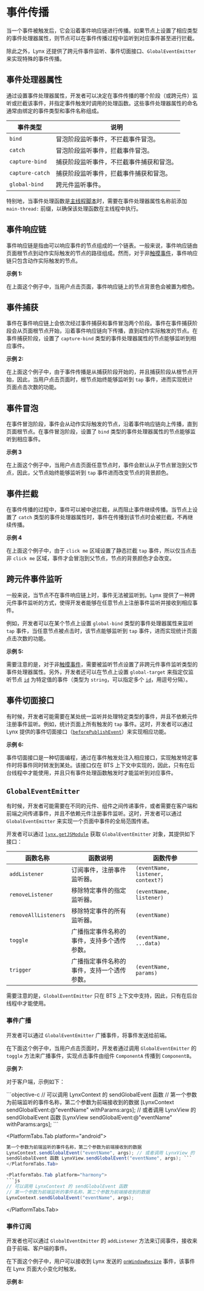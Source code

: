 
# 事件传播

当一个事件被触发后，它会沿着事件响应链进行传播。如果节点上设置了相应类型的事件处理器属性，则节点可以在事件传播过程中监听到对应事件甚至进行拦截。

除此之外，Lynx 还提供了跨元件事件监听、事件切面接口、`GlobalEventEmitter` 来实现特殊的事件传播。

## 事件处理器属性

通过设置事件处理器属性，开发者可以决定在事件传播的哪个阶段（或跨元件）监听或拦截该事件，并指定事件触发时调用的处理函数。这些事件处理器属性的命名通常由绑定的事件类型和事件名称组成。

| 事件类型        | 说明                                     |
| --------------- | ---------------------------------------- |
| `bind`          | 冒泡阶段监听事件，不拦截事件冒泡。       |
| `catch`         | 冒泡阶段监听事件，拦截事件冒泡。         |
| `capture-bind`  | 捕获阶段监听事件，不拦截事件捕获和冒泡。 |
| `capture-catch` | 捕获阶段监听事件，拦截事件捕获和冒泡。   |
| `global-bind`   | 跨元件监听事件。                         |

特别地，当事件处理函数是[主线程脚本](../../../react/main-thread-script.mdx)时，需要在事件处理器属性名称前添加 `main-thread:` 前缀，以确保该处理函数在主线程中执行。

## 事件响应链

事件响应链是指由可以响应事件的节点组成的一个链表。一般来说，事件响应链由页面根节点到动作实际触发的节点的路径组成。然而，对于非[触摸事件](../../../api/lynx-api/event/touch-event.mdx)，事件响应链只包含动作实际触发的节点。

**示例 1:**

<Go
  example="event"
  defaultFile="src/event_chain/index.tsx"
  defaultEntryFile="dist/event_chain.lynx.bundle"
  img="https://lf-lynx.tiktok-cdns.com/obj/lynx-artifacts-oss-sg/lynx-website/assets/doc/event/event_chain.gif"
  highlight="{50,65,78,95,108}"
  entry="src/event_chain"
/>

在上面这个例子中，当用户点击页面，事件响应链上的节点背景色会被置为橙色。

## 事件捕获

事件在事件响应链上会依次经过事件捕获和事件冒泡两个阶段。事件在事件捕获阶段会从页面根节点开始，沿着事件响应链向下传播，直到动作实际触发的节点。在事件捕获阶段，设置了 `capture-bind` 类型的事件处理器属性的节点能够监听到相应事件。

**示例 2:**

<Go
  example="event"
  defaultFile="src/event_capture/index.tsx"
  defaultEntryFile="dist/event_capture.lynx.bundle"
  img="https://lf-lynx.tiktok-cdns.com/obj/lynx-artifacts-oss-sg/lynx-website/assets/doc/event/event_capture.gif"
  highlight="{7-9,14}"
  entry="src/event_capture"
/>

在上面这个例子中，由于事件传播是从捕获阶段开始的，并且捕获阶段从根节点开始，因此，当用户点击页面时，根节点始终能够监听到 `tap` 事件，进而实现统计页面点击次数的功能。

## 事件冒泡

在事件冒泡阶段，事件会从动作实际触发的节点，沿着事件响应链向上传播，直到页面根节点。在事件冒泡阶段，设置了 `bind` 类型的事件处理器属性的节点能够监听到相应事件。

**示例 3**

<Go
  example="event"
  defaultFile="src/event_bubble/index.tsx"
  defaultEntryFile="dist/event_bubble.lynx.bundle"
  img="https://lf-lynx.tiktok-cdns.com/obj/lynx-artifacts-oss-sg/lynx-website/assets/doc/event/event_bubble.gif"
  highlight="{7-12,23}"
  entry="src/event_bubble"
/>

在上面这个例子中，当用户点击页面任意节点时，事件会默认从子节点冒泡到父节点，因此，父节点始终能够监听到 `tap` 事件进而改变节点的背景颜色。

## 事件拦截

在事件传播的过程中，事件可以被中途拦截，从而阻止事件继续传播。当节点上设置了 `catch` 类型的事件处理器属性时，事件在传播到该节点时会被拦截，不再继续传播。

**示例 4**

<Go
  example="event"
  defaultFile="src/event_static_catch/index.tsx"
  defaultEntryFile="dist/event_static_catch.lynx.bundle"
  img="https://lf-lynx.tiktok-cdns.com/obj/lynx-artifacts-oss-sg/lynx-website/assets/doc/event/event_static_catch.gif"
  highlight="{7-12,23,34}"
  entry="src/event_static_catch"
/>

在上面这个例子中，由于 `click me` 区域设置了静态拦截 `tap` 事件，所以仅当点击非 `click me` 区域，事件才会冒泡到父节点，节点的背景颜色才会改变。

## 跨元件事件监听

一般来说，当节点不在事件响应链上时，事件无法被监听到。Lynx 提供了一种跨元件事件监听的方式，使得开发者能够在任意节点上注册事件监听并接收到相应事件。

例如，开发者可以在某个节点上设置 `global-bind` 类型的事件处理器属性来监听 `tap` 事件，当任意节点被点击时，该节点能够监听到 `tap` 事件，进而实现统计页面点击次数的功能。

**示例 5:**

<Go
  example="event"
  defaultFile="src/event_global_bind/index.tsx"
  defaultEntryFile="dist/event_global_bind.lynx.bundle"
  img="https://lf-lynx.tiktok-cdns.com/obj/lynx-artifacts-oss-sg/lynx-website/assets/doc/event/event_global_bind.gif"
  highlight="{8-10,12-14,19-20,47-48}"
  entry="src/event_global_bind"
/>

需要注意的是，对于非[触摸事件](../../../api/lynx-api/event/touch-event.mdx)，需要被监听节点设置了非跨元件事件监听类型的事件处理器属性。另外，开发者还可以在节点上设置 `global-target` 来指定仅监听节点 [`id`](../../../api/elements/built-in/view.mdx#id) 为特定值的事件（类型为 `string`，可以指定多个 [`id`](../../../api/elements/built-in/view.mdx#id)，用逗号分隔）。

## 事件切面接口

有时候，开发者可能需要在某处统一监听并处理特定类型的事件，并且不依赖元件注册事件监听。例如，统计页面上所有触发的 `tap` 事件。这时，开发者可以通过 Lynx 提供的事件切面接口（[`beforePublishEvent`](../../../api/lynx-api/lynx/lynx-before-publish-event.mdx)）来实现相应功能。

**示例 6:**

<Go
  example="event"
  defaultFile="src/event_aop/index.tsx"
  defaultEntryFile="dist/event_aop.lynx.bundle"
  img="https://lf-lynx.tiktok-cdns.com/obj/lynx-artifacts-oss-sg/lynx-website/assets/doc/event/event_aop.gif"
  highlight="{7-12,65}"
  entry="src/event_aop"
/>

事件切面接口是一种切面编程，通过在事件触发处注入相应接口，实现触发特定事件时将事件同时转发到某处。该接口仅在 BTS 上下文中实现的，因此，只有在后台线程中才能使用，并且只有事件处理函数触发时才能监听到对应事件。

## `GlobalEventEmitter`

有时候，开发者可能需要在不同的元件、组件之间传递事件，或者需要在客户端和前端之间传递事件，并且不依赖元件注册事件监听。这时，开发者可以通过 `GlobalEventEmitter` 来实现一个页面中事件的全局范围传递。

开发者可以通过 [`lynx.getJSModule`](../../../api/lynx-api/lynx/lynx-get-js-module.mdx) 获取 `GlobalEventEmitter` 对象，其提供如下接口：

| 函数名称             | 函数说明                                   | 函数传参                          |
| -------------------- | ------------------------------------------ | --------------------------------- |
| `addListener`        | 订阅事件，注册事件监听器。                 | `(eventName, listener, context?)` |
| `removeListener`     | 移除特定事件的指定监听器。                 | `(eventName, listener)`           |
| `removeAllListeners` | 移除特定事件的所有监听器。                 | `(eventName)`                     |
| `toggle`             | 广播指定事件名称的事件，支持多个透传参数。 | `(eventName, ...data)`            |
| `trigger`            | 广播指定事件名称的事件，支持一个透传参数。 | `(eventName, params)`             |

需要注意的是，`GlobalEventEmitter` 只在 BTS 上下文中支持，因此，只有在后台线程中才能使用。

### 事件广播

开发者可以通过 `GlobalEventEmitter` 广播事件，将事件发送给前端。

在下面这个例子中，当用户点击页面时，开发者通过调用 `GlobalEventEmitter` 的 `toggle` 方法来广播事件，实现点击事件由组件 `ComponentA` 传播到 `ComponentB`。

**示例 7:**

<Go
  example="event"
  defaultFile="src/event_emitter_toggle/index.tsx"
  defaultEntryFile="dist/event_emitter_toggle.lynx.bundle"
  img="https://lf-lynx.tiktok-cdns.com/obj/lynx-artifacts-oss-sg/lynx-website/assets/doc/event/event_emitter_toggle.gif"
  highlight="{8-10,22-24,41}"
  entry="src/event_emitter_toggle"
/>

对于客户端，示例如下：

<PlatformTabs hashKey="platform">
<PlatformTabs.Tab platform="ios">
```objective-c
// 可以调用 LynxContext 的 sendGlobalEvent 函数
// 第一个参数为前端监听的事件名称，第二个参数为前端接收到的数据
[LynxContext sendGlobalEvent:@"eventName" withParams:args];
// 或者调用 LynxView 的 sendGlobalEvent 函数
[LynxView sendGlobalEvent:@"eventName" withParams:args];
```
</PlatformTabs.Tab>

<PlatformTabs.Tab platform="android">
  ```java // 可以调用 LynxContext 的 sendGlobalEvent 函数 //
  第一个参数为前端监听的事件名称，第二个参数为前端接收到的数据
  LynxContext.sendGlobalEvent("eventName", args); // 或者调用 LynxView 的
  sendGlobalEvent 函数 LynxView.sendGlobalEvent("eventName", args); ```
</PlatformTabs.Tab>

<PlatformTabs.Tab platform="harmony">
```js
// 可以调用 LynxContext 的 sendGlobalEvent 函数
// 第一个参数为前端监听的事件名称，第二个参数为前端接收到的数据
LynxContext.sendGlobalEvent("eventName", args);
```
</PlatformTabs.Tab>
</PlatformTabs>

### 事件订阅

开发者也可以通过 `GlobalEventEmitter` 的 `addListener` 方法来订阅事件，接收来自于前端、客户端的事件。

在下面这个例子中，用户可以接收到 Lynx 发送的 [`onWindowResize`](../../../api/lynx-api/event/global-event.mdx#onwindowresize) 事件，该事件在 Lynx 页面大小变化时触发。

**示例 8:**

<Go
  example="event"
  defaultFile="src/event_emitter_listen/index.tsx"
  defaultEntryFile="dist/event_emitter_listen.lynx.bundle"
  img="https://lf-lynx.tiktok-cdns.com/obj/lynx-artifacts-oss-sg/lynx-website/assets/doc/event/event_emitter_listen.gif"
  highlight="{7-9}"
  entry="src/event_emitter_listen"
/>
